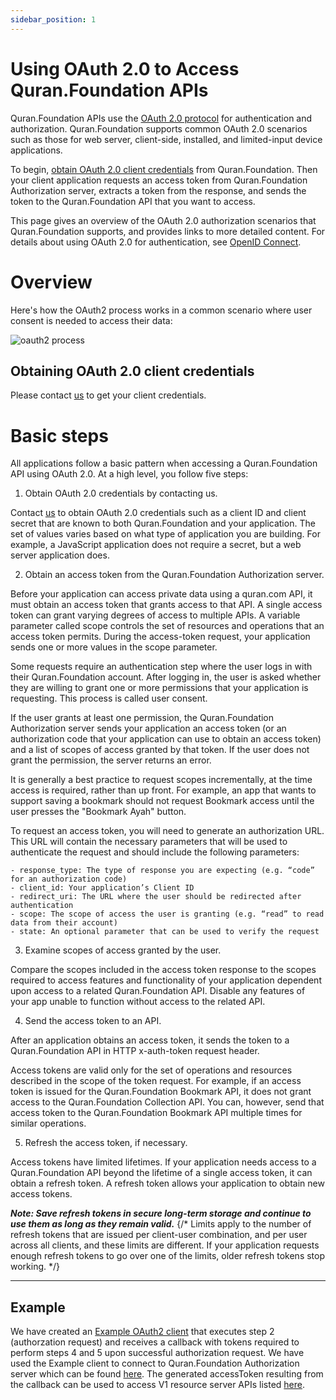 ```yaml
---
sidebar_position: 1
---
```


# Using OAuth 2.0 to Access Quran.Foundation APIs

Quran.Foundation APIs use the [OAuth 2.0 protocol](https://www.rfc-editor.org/rfc/rfc6749) for authentication and authorization. Quran.Foundation supports common OAuth 2.0 scenarios such as those for web server, client-side, installed, and limited-input device applications.

To begin, [obtain OAuth 2.0 client credentials](#obtaining-oauth-20-client-credentials) from Quran.Foundation. Then your client application requests an access token from Quran.Foundation Authorization server, extracts a token from the response, and sends the token to the Quran.Foundation API that you want to access.

This page gives an overview of the OAuth 2.0 authorization scenarios that Quran.Foundation supports, and provides links to more detailed content. For details about using OAuth 2.0 for authentication, see [OpenID Connect](/docs/tutorials/oidc/openid-connect).

# Overview

Here's how the OAuth2 process works in a common scenario where user consent is needed to access their data:

![oauth2 process](/img/oauth2-process.png)

## Obtaining OAuth 2.0 client credentials

Please contact [us](mailto:osama@quran.com) to get your client credentials.

# Basic steps

All applications follow a basic pattern when accessing a Quran.Foundation API using OAuth 2.0. At a high level, you follow five steps:

1. Obtain OAuth 2.0 credentials by contacting us.

Contact [us](mailto:osama@quran.com) to obtain OAuth 2.0 credentials such as a client ID and client secret that are known to both Quran.Foundation and your application. The set of values varies based on what type of application you are building. For example, a JavaScript application does not require a secret, but a web server application does.

2. Obtain an access token from the Quran.Foundation Authorization server.

Before your application can access private data using a quran.com API, it must obtain an access token that grants access to that API. A single access token can grant varying degrees of access to multiple APIs. A variable parameter called scope controls the set of resources and operations that an access token permits. During the access-token request, your application sends one or more values in the scope parameter.

Some requests require an authentication step where the user logs in with their Quran.Foundation account. After logging in, the user is asked whether they are willing to grant one or more permissions that your application is requesting. This process is called user consent.

If the user grants at least one permission, the Quran.Foundation Authorization server sends your application an access token (or an authorization code that your application can use to obtain an access token) and a list of scopes of access granted by that token. If the user does not grant the permission, the server returns an error.

It is generally a best practice to request scopes incrementally, at the time access is required, rather than up front. For example, an app that wants to support saving a bookmark should not request Bookmark access until the user presses the "Bookmark Ayah" button.

To request an access token, you will need to generate an authorization URL. This URL will contain the necessary parameters that will be used to authenticate the request and should include the following parameters:

```
- response_type: The type of response you are expecting (e.g. “code” for an authorization code)
- client_id: Your application’s Client ID
- redirect_uri: The URL where the user should be redirected after authentication
- scope: The scope of access the user is granting (e.g. “read” to read data from their account)
- state: An optional parameter that can be used to verify the request
```

3. Examine scopes of access granted by the user.

Compare the scopes included in the access token response to the scopes required to access features and functionality of your application dependent upon access to a related Quran.Foundation API. Disable any features of your app unable to function without access to the related API.

4. Send the access token to an API.

After an application obtains an access token, it sends the token to a Quran.Foundation API in HTTP x-auth-token request header.

Access tokens are valid only for the set of operations and resources described in the scope of the token request. For example, if an access token is issued for the Quran.Foundation Bookmark API, it does not grant access to the Quran.Foundation Collection API. You can, however, send that access token to the Quran.Foundation Bookmark API multiple times for similar operations.

5. Refresh the access token, if necessary.

Access tokens have limited lifetimes. If your application needs access to a Quran.Foundation API beyond the lifetime of a single access token, it can obtain a refresh token. A refresh token allows your application to obtain new access tokens.

**_Note: Save refresh tokens in secure long-term storage and continue to use them as long as they remain valid._**
{/* Limits apply to the number of refresh tokens that are issued per client-user combination, and per user across all clients, and these limits are different. If your application requests enough refresh tokens to go over one of the limits, older refresh tokens stop working. */}

---

## Example

We have created an [Example OAuth2 client](https://github.com/quran/quran-oauth2-example) that executes step 2 (authorzation request) and receives a callback with tokens required to perform steps 4 and 5 upon successful authorization request. We have used the Example client to connect to Quran.Foundation Authorization server which can be found [here](https://oauth2-client-example.quran.foundation/). The generated accessToken resulting from the callback can be used to access V1 resource server APIs listed [here](/docs/category/user-related-apis).
